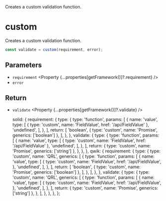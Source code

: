 
<Title>custom</Title>
<Description>Creates a custom validation function.</Description>

# custom

Creates a custom validation function.

```ts
const validate = custom(requirement, error);
```

## Parameters

- `requirement` <Property {...properties[getFramework()]?.requirement} />
- `error` <Property type="string" />

## Return

- `validate` <Property {...properties[getFramework()]?.validate} />

  solid: {
    requirement: {
      type: {
        type: 'function',
        params: [
          {
            name: 'value',
            type: [
              { type: 'custom', name: 'FieldValue', href: '/api/FieldValue' },
              'undefined',
            ],
          },
        ],
        return: [
          'boolean',
          { type: 'custom', name: 'Promise', generics: ['boolean'] },
        ],
      },
    },
    validate: {
      type: {
        type: 'function',
        params: [
          {
            name: 'value',
            type: [
              { type: 'custom', name: 'FieldValue', href: '/api/FieldValue' },
              'undefined',
            ],
          },
        ],
        return: { type: 'custom', name: 'Promise', generics: ['string'] },
      },
    },
  },
  qwik: {
    requirement: {
      type: {
        type: 'custom',
        name: 'QRL',
        generics: [
          {
            type: 'function',
            params: [
              {
                name: 'value',
                type: [
                  {
                    type: 'custom',
                    name: 'FieldValue',
                    href: '/api/FieldValue',
                  },
                  'undefined',
                ],
              },
            ],
            return: [
              'boolean',
              { type: 'custom', name: 'Promise', generics: ['boolean'] },
            ],
          },
        ],
      },
    },
    validate: {
      type: {
        type: 'custom',
        name: 'QRL',
        generics: [
          {
            type: 'function',
            params: [
              {
                name: 'value',
                type: [
                  {
                    type: 'custom',
                    name: 'FieldValue',
                    href: '/api/FieldValue',
                  },
                  'undefined',
                ],
              },
            ],
            return: { type: 'custom', name: 'Promise', generics: ['string'] },
          },
        ],
      },
    },
  },
};
